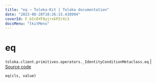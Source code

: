 ```yaml
---
title: "eq — Toloka-Kit | Toloka documentation"
date: "2023-08-28T10:26:15.438994"
coverId: F_bIcOYF9yjrxkPZrXc3
docsMenu: "tkitMenu"
---
```


# eq

`toloka.client.primitives.operators._IdentityConditionMetaclass.eq` | [Source code](https://github.com/Toloka/toloka-kit/blob/v1.2.1/src/client/primitives/operators.py#L121)

```python
eq(cls, value)
```